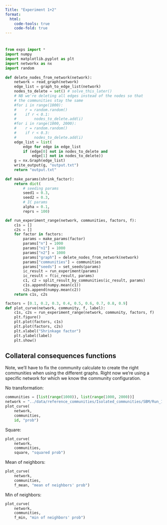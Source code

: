 ```yaml
---
Title: "Experiment 1+2"
format:
  html:
    code-tools: true
    code-fold: true
---
```


#

```python
from exps import *
import numpy
import matplotlib.pyplot as plt
import networkx as nx
import random
   
def delete_nodes_from_network(network):
    network = read_graph(network)
    edge_list = graph_to_edge_list(network)
    nodes_to_delete = set() # solve_this_later()
    # NB we're deleting all edges instead of the nodes so that
    # the communities stay the same
    #for i in range(1000):
    #    r = random.random()
    #    if r < 0.1:
    #        nodes_to_delete.add(i)
    #for i in range(1000, 2000):
    #    r = random.random()
    #    if r < 0.3:
    #        nodes_to_delete.add(i)
    edge_list = list(
        edge for edge in edge_list
        if (edge[0] not in nodes_to_delete and
            edge[1] not in nodes_to_delete))
    g = nx.Graph(edge_list)
    write_output(g, "output.txt")
    return "output.txt"
    
def make_params(shrink_factor):
    return dict(
        # seeding params
        seed1 = 0.3,
        seed2 = 0.3,
        # IC params
        alpha = 0.1,
        reprs = 100)

def run_experiment_range(network, communities, factors, f):
    c1s = []
    c2s = []
    for factor in factors:
        params = make_params(factor)
        params["n"] = 1000
        params["n1"] = 1000
        params["n2"] = 1000
        params["graph"] = delete_nodes_from_network(network)
        params["communities"] = communities
        params["seeds"] = set_seeds(params)
        ic_result = run_experiment(params)
        ic_result = f(ic_result, params)
        c1, c2 = split_result_by_communities(ic_result, params)
        c1s.append(numpy.mean(c1))
        c2s.append(numpy.mean(c2))
    return c1s, c2s

factors = [0.1, 0.2, 0.3, 0.4, 0.5, 0.6, 0.7, 0.8, 0.9]
def plot_curve(network, community, f, label):
    c1s, c2s = run_experiment_range(network, community, factors, f)
    plt.figure()
    plt.plot(factors, c1s)
    plt.plot(factors, c2s)
    plt.xlabel("Shrinkage factor")
    plt.ylabel(label)
    plt.show()

```

## Collateral consequences functions

Note, we'll have to fix the community calculate to create the right
communities when using the different graphs. Right now we're using
a specific network for which we know the community configuration.

No transformation:

```python
communities = [list(range(1000)), list(range(1000, 2000))]
network = "../data/reference_communities/Isolated_communities/SBM/Run_1/twocommunities_edgelist.txt"
plot_curve(
    network,
    communities,
    id, "prob")
```

Square:

```python
plot_curve(
    network,
    communities,
    square, "squared prob")
```

Mean of neighbors:

```python
plot_curve(
    network,
    communities,
    f_mean, "mean of neighbors' prob")
```

Min of neighbors:

```python
plot_curve(
    network,
    communities,
    f_min, "min of neighbors' prob")
```
